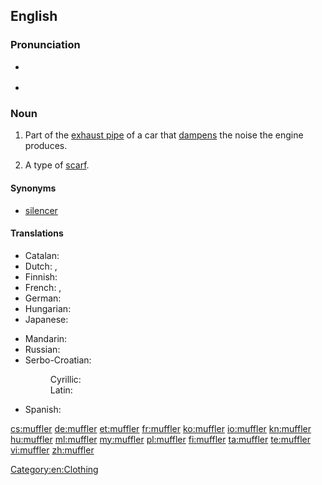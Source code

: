 ==English==

===Pronunciation===
* {{a|US}} {{IPA|/ˈmʌflɚ/}} {{X-SAMPA|/"mVfl@`/}}
* {{audio|en-us-muffler.ogg|Audio (US)}}

===Noun===
{{en-noun}}

# {{US}} Part of the [[exhaust pipe]] of a car that [[dampen]]s the noise the engine produces.
# A type of [[scarf]].

====Synonyms====
* [[silencer]]

====Translations====
{{trans-top|part of exhaust pipe}}
* Catalan: {{t-|ca|silenciador|m}}
* Dutch: {{t+|nl|knalpot|m}}, {{t-|nl|demper|m}}
* Finnish: {{t-|fi|äänenvaimennin}}
* French: {{t|fr|pot d'échappement|m}}, {{t|fr|silencieux d'échappement|m}}
* German: {{t+|de|Schalldämpfer|m}}
* Hungarian: {{t+|hu|hangtompító}}
* Japanese: {{t-|ja|マフラー|tr=mafurā}}
{{trans-mid}}
* Mandarin: {{t|cmn|消音器|sc=Hani}}
* Russian: {{t+|ru|глушитель|m|sc=Cyrl|tr=glušítel'}}
* Serbo-Croatian:
*: Cyrillic: {{t|sh|ауспух|m}}
*: Latin: {{t|sh|auspuh|m}}
* Spanish: {{t-|es|silenciador|m}}
{{trans-bottom}}

{{trans-see|scarf}}

[[Category:en:Clothing]]

[[cs:muffler]]
[[de:muffler]]
[[et:muffler]]
[[fr:muffler]]
[[ko:muffler]]
[[io:muffler]]
[[kn:muffler]]
[[hu:muffler]]
[[ml:muffler]]
[[my:muffler]]
[[pl:muffler]]
[[fi:muffler]]
[[ta:muffler]]
[[te:muffler]]
[[vi:muffler]]
[[zh:muffler]]